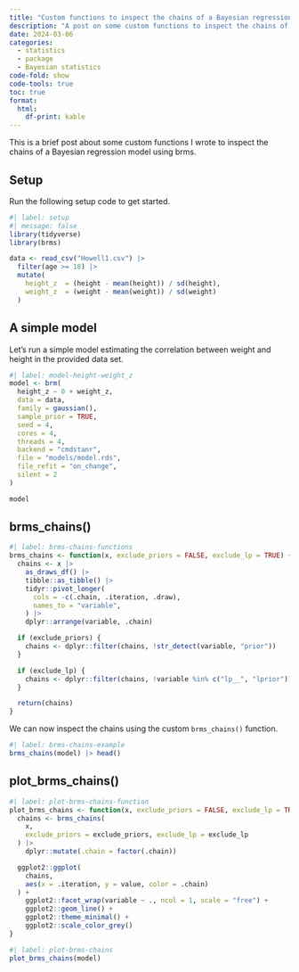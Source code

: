 ```yaml
---
title: "Custom functions to inspect the chains of a Bayesian regression model using brms"
description: "A post on some custom functions to inspect the chains of a Bayesian regression model using brms."
date: 2024-03-06
categories:
  - statistics
  - package
  - Bayesian statistics
code-fold: show
code-tools: true
toc: true
format: 
  html: 
    df-print: kable
---
```


This is a brief post about some custom functions I wrote to inspect the chains of a Bayesian regression model using brms.

## Setup

Run the following setup code to get started.

```r
#| label: setup
#| message: false
library(tidyverse)
library(brms)

data <- read_csv("Howell1.csv") |>
  filter(age >= 18) |>
  mutate(
    height_z  = (height - mean(height)) / sd(height),
    weight_z  = (weight - mean(weight)) / sd(weight)
  )
```

## A simple model

Let's run a simple model estimating the correlation between weight and height in the provided data set.

```r
#| label: model-height-weight_z
model <- brm(
  height_z ~ 0 + weight_z,
  data = data,
  family = gaussian(),
  sample_prior = TRUE,
  seed = 4,
  cores = 4,
  threads = 4,
  backend = "cmdstanr",
  file = "models/model.rds",
  file_refit = "on_change",
  silent = 2
)

model
```

## brms_chains()

```r
#| label: brms-chains-functions
brms_chains <- function(x, exclude_priors = FALSE, exclude_lp = TRUE) {
  chains <- x |>
    as_draws_df() |>
    tibble::as_tibble() |>
    tidyr::pivot_longer(
      cols = -c(.chain, .iteration, .draw),
      names_to = "variable",
    ) |>
    dplyr::arrange(variable, .chain)

  if (exclude_priors) {
    chains <- dplyr::filter(chains, !str_detect(variable, "prior"))
  }

  if (exclude_lp) {
    chains <- dplyr::filter(chains, !variable %in% c("lp__", "lprior"))
  }

  return(chains)
}
```

We can now inspect the chains using the custom `brms_chains()` function.

```r
#| label: brms-chains-example
brms_chains(model) |> head()
```

## plot_brms_chains()

```r
#| label: plot-brms-chains-function
plot_brms_chains <- function(x, exclude_priors = FALSE, exclude_lp = TRUE) {
  chains <- brms_chains(
    x,
    exclude_priors = exclude_priors, exclude_lp = exclude_lp
  ) |>
    dplyr::mutate(.chain = factor(.chain))

  ggplot2::ggplot(
    chains,
    aes(x = .iteration, y = value, color = .chain)
  ) +
    ggplot2::facet_wrap(variable ~ ., ncol = 1, scale = "free") +
    ggplot2::geom_line() +
    ggplot2::theme_minimal() +
    ggplot2::scale_color_grey()
}
```



```r
#| label: plot-brms-chains
plot_brms_chains(model)
```
